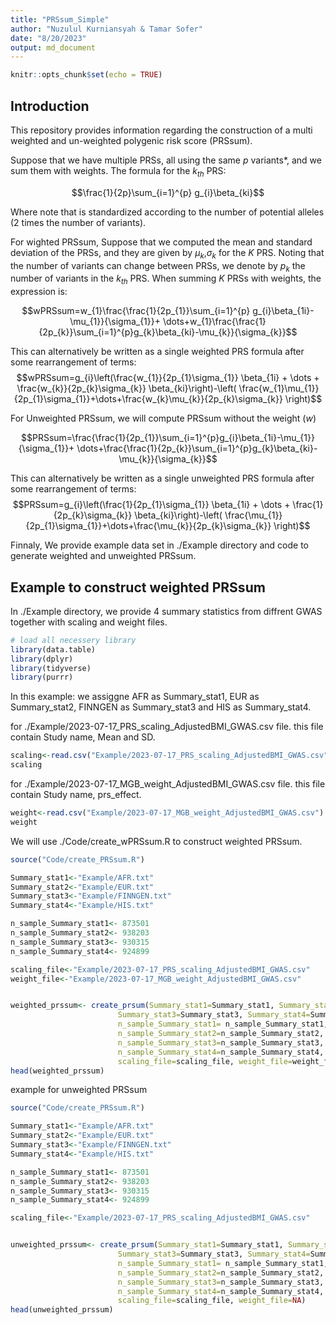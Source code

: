 ```yaml
---
title: "PRSsum_Simple"
author: "Nuzulul Kurniansyah & Tamar Sofer"
date: "8/20/2023"
output: md_document
---
```


```r
knitr::opts_chunk$set(echo = TRUE)
```



## Introduction

This repository provides information regarding the construction of a
multi weighted and un-weighted polygenic risk score (PRSsum).

Suppose that we have multiple PRSs, all using the same $p$ variants\*, and
we sum them with weights. The formula for the $k_{th}$ PRS:

$$\frac{1}{2p}\sum_{i=1}^{p} g_{i}\beta_{ki}$$

Where note that is standardized according to the number of potential alleles (2 times the number of variants). 

For wighted PRSsum, Suppose that we computed the mean and standard deviation of the PRSs, and they are given by $\mu_{k}$,$\sigma_{k}$ for the $K$ PRS. Noting that the number of variants can change between PRSs, we denote by $p_{k}$ the number of variants in the $k_{th}$ PRS. When summing $K$ PRSs with weights, the expression is:

$$wPRSsum=w_{1}\frac{\frac{1}{2p_{1}}\sum_{i=1}^{p} g_{i}\beta_{1i}-\mu_{1}}{\sigma_{1}}+ \dots+w_{1}\frac{\frac{1}{2p_{k}}\sum_{i=1}^{p}g_{k}\beta_{ki}-\mu_{k}}{\sigma_{k}}$$

This can alternatively be written as a single weighted PRS formula after some rearrangement of terms:
$$wPRSsum=g_{i}\left(\frac{w_{1}}{2p_{1}\sigma_{1}} \beta_{1i} + \dots + \frac{w_{k}}{2p_{k}\sigma_{k}} \beta_{ki}\right)-\left( \frac{w_{1}\mu_{1}}{2p_{1}\sigma_{1}}+\dots+\frac{w_{k}\mu_{k}}{2p_{k}\sigma_{k}} \right)$$


For Unweighted PRSsum, we will compute PRSsum without the weight ($w$)

$$PRSsum=\frac{\frac{1}{2p_{1}}\sum_{i=1}^{p}g_{i}\beta_{1i}-\mu_{1}}{\sigma_{1}}+ \dots+\frac{\frac{1}{2p_{k}}\sum_{i=1}^{p}g_{k}\beta_{ki}-\mu_{k}}{\sigma_{k}}$$

This can alternatively be written as a single unweighted PRS formula after some rearrangement of terms:
$$PRSsum=g_{i}\left(\frac{1}{2p_{1}\sigma_{1}} \beta_{1i} + \dots + \frac{1}{2p_{k}\sigma_{k}} \beta_{ki}\right)-\left( \frac{\mu_{1}}{2p_{1}\sigma_{1}}+\dots+\frac{\mu_{k}}{2p_{k}\sigma_{k}} \right)$$


Finnaly, We provide example data set in ./Example directory and code to generate weighted and unweighted PRSsum.


## Example to construct weighted PRSsum 

In ./Example directory, we provide 4 summary statistics from diffrent GWAS together with scaling and weight files.


```r
# load all necessery library
library(data.table)
library(dplyr)
library(tidyverse)
library(purrr)
```

In this example: we assiggne AFR as Summary_stat1, EUR as Summary_stat2, FINNGEN as Summary_stat3 and HIS as Summary_stat4.

for ./Example/2023-07-17_PRS_scaling_AdjustedBMI_GWAS.csv file. this file contain Study name, Mean and SD.

```r
scaling<-read.csv("Example/2023-07-17_PRS_scaling_AdjustedBMI_GWAS.csv")
scaling
```


for ./Example/2023-07-17_MGB_weight_AdjustedBMI_GWAS.csv file. this file contain Study name, prs_effect.

```r
weight<-read.csv("Example/2023-07-17_MGB_weight_AdjustedBMI_GWAS.csv")
weight
```

We will use ./Code/create_wPRSsum.R to construct weighted PRSsum.

```r
source("Code/create_PRSsum.R")

Summary_stat1<-"Example/AFR.txt"
Summary_stat2<-"Example/EUR.txt"
Summary_stat3<-"Example/FINNGEN.txt"
Summary_stat4<-"Example/HIS.txt"

n_sample_Summary_stat1<- 873501
n_sample_Summary_stat2<- 938203
n_sample_Summary_stat3<- 930315
n_sample_Summary_stat4<- 924899

scaling_file<-"Example/2023-07-17_PRS_scaling_AdjustedBMI_GWAS.csv"
weight_file<-"Example/2023-07-17_MGB_weight_AdjustedBMI_GWAS.csv"


weighted_prssum<- create_prsum(Summary_stat1=Summary_stat1, Summary_stat2=Summary_stat2,
                        Summary_stat3=Summary_stat3, Summary_stat4=Summary_stat4, 
                        n_sample_Summary_stat1= n_sample_Summary_stat1,
                        n_sample_Summary_stat2=n_sample_Summary_stat2, 
                        n_sample_Summary_stat3=n_sample_Summary_stat3,
                        n_sample_Summary_stat4=n_sample_Summary_stat4,
                        scaling_file=scaling_file, weight_file=weight_file)
head(weighted_prssum)
```

example for unweighted PRSsum

```r
source("Code/create_PRSsum.R")

Summary_stat1<-"Example/AFR.txt"
Summary_stat2<-"Example/EUR.txt"
Summary_stat3<-"Example/FINNGEN.txt"
Summary_stat4<-"Example/HIS.txt"

n_sample_Summary_stat1<- 873501
n_sample_Summary_stat2<- 938203
n_sample_Summary_stat3<- 930315
n_sample_Summary_stat4<- 924899

scaling_file<-"Example/2023-07-17_PRS_scaling_AdjustedBMI_GWAS.csv"


unweighted_prssum<- create_prsum(Summary_stat1=Summary_stat1, Summary_stat2=Summary_stat2,
                        Summary_stat3=Summary_stat3, Summary_stat4=Summary_stat4, 
                        n_sample_Summary_stat1= n_sample_Summary_stat1,
                        n_sample_Summary_stat2=n_sample_Summary_stat2, 
                        n_sample_Summary_stat3=n_sample_Summary_stat3,
                        n_sample_Summary_stat4=n_sample_Summary_stat4,
                        scaling_file=scaling_file, weight_file=NA)
head(unweighted_prssum)
```


